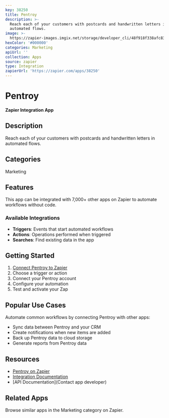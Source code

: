 ```yaml
---
key: 38250
title: Pentroy
description: >-
  Reach each of your customers with postcards and handwritten letters in
  automated flows.
image: >-
  https://zapier-images.imgix.net/storage/developer_cli/48f918f338afc8364ce18931072e01b2.png?auto=format%2Ccompress&ixlib=python-3.0.0&q=50
hexColor: '#000000'
categories: Marketing
apiUrl: ''
collection: Apps
source: zapier
type: Integration
zapierUrl: 'https://zapier.com/apps/38250'
---
```

# Pentroy

**Zapier Integration App**

## Description

Reach each of your customers with postcards and handwritten letters in automated flows.

## Categories

Marketing

## Features

This app can be integrated with 7,000+ other apps on Zapier to automate workflows without code.

### Available Integrations

- **Triggers**: Events that start automated workflows
- **Actions**: Operations performed when triggered
- **Searches**: Find existing data in the app

## Getting Started

1. [Connect Pentroy to Zapier](https://zapier.com/apps/38250)
2. Choose a trigger or action
3. Connect your Pentroy account
4. Configure your automation
5. Test and activate your Zap

## Popular Use Cases

Automate common workflows by connecting Pentroy with other apps:

- Sync data between Pentroy and your CRM
- Create notifications when new items are added
- Back up Pentroy data to cloud storage
- Generate reports from Pentroy data

## Resources

- [Pentroy on Zapier](https://zapier.com/apps/38250)
- [Integration Documentation](https://zapier.com/apps/38250/integrations)
- [API Documentation](Contact app developer)

## Related Apps

Browse similar apps in the Marketing category on Zapier.
